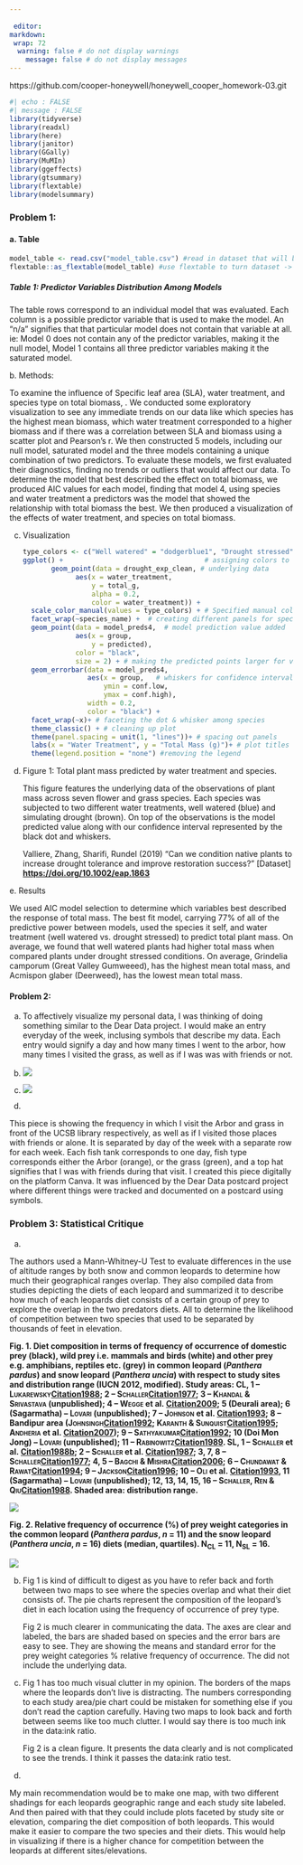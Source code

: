 ```yaml
---
 
 editor: 
markdown: 
 wrap: 72
  warning: false # do not display warnings
    message: false # do not display messages
---
```


https://github.com/cooper-honeywell/honeywell_cooper_homework-03.git

```r
#| echo : FALSE
#| message : FALSE
library(tidyverse)
library(readxl)
library(here)
library(janitor)
library(GGally)
library(MuMIn)
library(ggeffects)
library(gtsummary)
library(flextable)
library(modelsummary)
```

### Problem 1: 

#### a. Table

```r
model_table <- read.csv("model_table.csv") #read in dataset that will be our table
flextable::as_flextable(model_table) #use flextable to turn dataset -> table
```

##### Table 1: Predictor Variables Distribution Among Models

The table rows correspond to an individual model that was evaluated. Each column is a possible predictor variable that is used to make the model. An "n/a" signifies that that particular model does not contain that variable at all. ie: Model 0 does not contain any of the predictor variables, making it the null model, Model 1 contains all three predictor variables making it the saturated model.

b\. Methods:

To examine the influence of Specific leaf area (SLA), water treatment, and species type on total biomass, . We conducted some exploratory visualization to see any immediate trends on our data like which species has the highest mean biomass, which water treatment corresponded to a higher biomass and if there was a correlation between SLA and biomass using a scatter plot and Pearson's r. We then constructed 5 models, including our null model, saturated model and the three models containing a unique combination of two predictors. To evaluate these models, we first evaluated their diagnostics, finding no trends or outliers that would affect our data. To determine the model that best described the effect on total biomass, we produced AIC values for each model, finding that model 4, using species and water treatment a predictors was the model that showed the relationship with total biomass the best. We then produced a visualization of the effects of water treatment, and species on total biomass.

c.  Visualization

    ```r
    type_colors <- c("Well watered" = "dodgerblue1", "Drought stressed" = "sienna") 
    ggplot() +                                   # assigning colors to treatment
           geom_point(data = drought_exp_clean, # underlying data
                 aes(x = water_treatment,
                     y = total_g,
                     alpha = 0.2,
                     color = water_treatment)) + 
      scale_color_manual(values = type_colors) + # Specified manual color scale 
      facet_wrap(~species_name) +  # creating different panels for species
      geom_point(data = model_preds4,  # model prediction value added
                 aes(x = group, 
                     y = predicted), 
                 color = "black",
                 size = 2) + # making the predicted points larger for visibility
      geom_errorbar(data = model_preds4, 
                    aes(x = group,   # whiskers for confidence interval
                        ymin = conf.low, 
                        ymax = conf.high), 
                    width = 0.2, 
                    color = "black") +
      facet_wrap(~x)+ # faceting the dot & whisker among species
      theme_classic() + # cleaning up plot
      theme(panel.spacing = unit(1, "lines"))+ # spacing out panels
      labs(x = "Water Treatment", y = "Total Mass (g)")+ # plot titles
      theme(legend.position = "none") #removing the legend 
            
       
    ```

d.  Figure 1: Total plant mass predicted by water treatment and species.

    This figure features the underlying data of the observations of plant mass across seven flower and grass species. Each species was subjected to two different water treatments, well watered (blue) and simulating drought (brown). On top of the observations is the model predicted value along with our confidence interval represented by the black dot and whiskers.

    Valliere, Zhang, Sharifi, Rundel (2019) "Can we condition native plants to increase drought tolerance and improve restoration success?" \[Dataset\] [**https://doi.org/10.1002/eap.1863**](https://doi.org/10.1002/eap.1863)

e\. Results

We used AIC model selection to determine which variables best described the response of total mass. The best fit model, carrying 77% of all of the predictive power between models, used the species it self, and water treatment (well watered vs. drought stressed) to predict total plant mass. On average, we found that well watered plants had higher total mass when compared plants under drought stressed conditions. On average, Grindelia camporum (Great Valley Gumweeed), has the highest mean total mass, and Acmispon glaber (Deerweed), has the lowest mean total mass.

#### Problem 2:

a.  

    To affectively visualize my personal data, I was thinking of doing something similar to the Dear Data project. I would make an entry everyday of the week, inclusing symbols that describe my data. Each entry would signify a day and how many times I went to the arbor, how many times I visited the grass, as well as if I was was with friends or not.

b.  

    ![](images/clipboard-4054445157.png)

c.  

    ![](images/affective viz.jpg)

d.  

This piece is showing the frequency in which I visit the Arbor and grass in front of the UCSB library respectively, as well as if I visited those places with friends or alone. It is separated by day of the week with a separate row for each week. Each fish tank corresponds to one day, fish type corresponds either the Arbor (orange), or the grass (green), and a top hat signifies that I was with friends during that visit. I created this piece digitally on the platform Canva. It was influenced by the Dear Data postcard project where different things were tracked and documented on a postcard using symbols.

### Problem 3: Statistical Critique

a.

The authors used a Mann-Whitney-U Test to evaluate differences in the use of altitude ranges
by both snow and common leopards to determine how much their geographical ranges overlap. They also compiled data from studies depicting the diets of each leopard and summarized it to describe how much of each leopards diet consists of a certain group of prey to explore the overlap in the two predators diets. All to determine the likelihood of competition between two species that used to be separated by thousands of feet in elevation.

**Fig. 1. Diet composition in terms of frequency of occurrence of domestic prey (black), wild prey i.e. mammals and birds (white) and other prey e.g. amphibians, reptiles etc. (grey) in common leopard (*Panthera pardus*) and snow leopard (*Panthera uncia*) with respect to study sites and distribution range (IUCN 2012, modified). Study areas: CL, 1 – L[ukarewsky]{.smallcaps}[Citation1988](https://www.tandfonline.com/doi/full/10.1080/03949370.2013.806362?casa_token=aia1DdgfIocAAAAA%3A8a_ga0d4j9WyhL4PnI3Pxs55sAxadQDPVJ8u8SRmH9wHjJfClBKSm-WFWfSkXQGcvF3oNIMqEOh4RQ#); 2 – S[challer]{.smallcaps}[Citation1977](https://www.tandfonline.com/doi/full/10.1080/03949370.2013.806362?casa_token=aia1DdgfIocAAAAA%3A8a_ga0d4j9WyhL4PnI3Pxs55sAxadQDPVJ8u8SRmH9wHjJfClBKSm-WFWfSkXQGcvF3oNIMqEOh4RQ#); 3 – K[handal]{.smallcaps} & S[rivastava]{.smallcaps} (unpublished); 4 – W[egge]{.smallcaps} et al. [Citation2009](https://www.tandfonline.com/doi/full/10.1080/03949370.2013.806362?casa_token=aia1DdgfIocAAAAA%3A8a_ga0d4j9WyhL4PnI3Pxs55sAxadQDPVJ8u8SRmH9wHjJfClBKSm-WFWfSkXQGcvF3oNIMqEOh4RQ#); 5 (Deurali area); 6 (Sagarmatha) – L[ovari]{.smallcaps} (unpublished); 7 – J[ohnson]{.smallcaps} et al. [Citation1993](https://www.tandfonline.com/doi/full/10.1080/03949370.2013.806362?casa_token=aia1DdgfIocAAAAA%3A8a_ga0d4j9WyhL4PnI3Pxs55sAxadQDPVJ8u8SRmH9wHjJfClBKSm-WFWfSkXQGcvF3oNIMqEOh4RQ#); 8 – Bandipur area (J[ohnsingh]{.smallcaps}[Citation1992](https://www.tandfonline.com/doi/full/10.1080/03949370.2013.806362?casa_token=aia1DdgfIocAAAAA%3A8a_ga0d4j9WyhL4PnI3Pxs55sAxadQDPVJ8u8SRmH9wHjJfClBKSm-WFWfSkXQGcvF3oNIMqEOh4RQ#); K[aranth]{.smallcaps} & S[unquist]{.smallcaps}[Citation1995](https://www.tandfonline.com/doi/full/10.1080/03949370.2013.806362?casa_token=aia1DdgfIocAAAAA%3A8a_ga0d4j9WyhL4PnI3Pxs55sAxadQDPVJ8u8SRmH9wHjJfClBKSm-WFWfSkXQGcvF3oNIMqEOh4RQ#); A[ndheria]{.smallcaps} et al. [Citation2007](https://www.tandfonline.com/doi/full/10.1080/03949370.2013.806362?casa_token=aia1DdgfIocAAAAA%3A8a_ga0d4j9WyhL4PnI3Pxs55sAxadQDPVJ8u8SRmH9wHjJfClBKSm-WFWfSkXQGcvF3oNIMqEOh4RQ#)); 9 – S[athyakumar]{.smallcaps}[Citation1992](https://www.tandfonline.com/doi/full/10.1080/03949370.2013.806362?casa_token=aia1DdgfIocAAAAA%3A8a_ga0d4j9WyhL4PnI3Pxs55sAxadQDPVJ8u8SRmH9wHjJfClBKSm-WFWfSkXQGcvF3oNIMqEOh4RQ#); 10 (Doi Mon Jong) – L[ovari]{.smallcaps} (unpublished); 11 – R[abinowitz]{.smallcaps}[Citation1989](https://www.tandfonline.com/doi/full/10.1080/03949370.2013.806362?casa_token=aia1DdgfIocAAAAA%3A8a_ga0d4j9WyhL4PnI3Pxs55sAxadQDPVJ8u8SRmH9wHjJfClBKSm-WFWfSkXQGcvF3oNIMqEOh4RQ#). SL, 1 – S[challer]{.smallcaps} et al. [Citation1988b](https://www.tandfonline.com/doi/full/10.1080/03949370.2013.806362?casa_token=aia1DdgfIocAAAAA%3A8a_ga0d4j9WyhL4PnI3Pxs55sAxadQDPVJ8u8SRmH9wHjJfClBKSm-WFWfSkXQGcvF3oNIMqEOh4RQ#); 2 – S[challer]{.smallcaps} et al. [Citation1987](https://www.tandfonline.com/doi/full/10.1080/03949370.2013.806362?casa_token=aia1DdgfIocAAAAA%3A8a_ga0d4j9WyhL4PnI3Pxs55sAxadQDPVJ8u8SRmH9wHjJfClBKSm-WFWfSkXQGcvF3oNIMqEOh4RQ#); 3, 7, 8 – S[challer]{.smallcaps}[Citation1977](https://www.tandfonline.com/doi/full/10.1080/03949370.2013.806362?casa_token=aia1DdgfIocAAAAA%3A8a_ga0d4j9WyhL4PnI3Pxs55sAxadQDPVJ8u8SRmH9wHjJfClBKSm-WFWfSkXQGcvF3oNIMqEOh4RQ#); 4, 5 – B[agchi]{.smallcaps} & M[ishra]{.smallcaps}[Citation2006](https://www.tandfonline.com/doi/full/10.1080/03949370.2013.806362?casa_token=aia1DdgfIocAAAAA%3A8a_ga0d4j9WyhL4PnI3Pxs55sAxadQDPVJ8u8SRmH9wHjJfClBKSm-WFWfSkXQGcvF3oNIMqEOh4RQ#); 6 – C[hundawat]{.smallcaps} & R[awat]{.smallcaps}[Citation1994](https://www.tandfonline.com/doi/full/10.1080/03949370.2013.806362?casa_token=aia1DdgfIocAAAAA%3A8a_ga0d4j9WyhL4PnI3Pxs55sAxadQDPVJ8u8SRmH9wHjJfClBKSm-WFWfSkXQGcvF3oNIMqEOh4RQ#); 9 – J[ackson]{.smallcaps}[Citation1996](https://www.tandfonline.com/doi/full/10.1080/03949370.2013.806362?casa_token=aia1DdgfIocAAAAA%3A8a_ga0d4j9WyhL4PnI3Pxs55sAxadQDPVJ8u8SRmH9wHjJfClBKSm-WFWfSkXQGcvF3oNIMqEOh4RQ#); 10 – O[li]{.smallcaps} et al. [Citation1993](https://www.tandfonline.com/doi/full/10.1080/03949370.2013.806362?casa_token=aia1DdgfIocAAAAA%3A8a_ga0d4j9WyhL4PnI3Pxs55sAxadQDPVJ8u8SRmH9wHjJfClBKSm-WFWfSkXQGcvF3oNIMqEOh4RQ#), 11 (Sagarmatha) – L[ovari]{.smallcaps} (unpublished); 12, 13, 14, 15, 16 – S[challer]{.smallcaps}, R[en]{.smallcaps} & Q[iu]{.smallcaps}[Citation1988](https://www.tandfonline.com/doi/full/10.1080/03949370.2013.806362?casa_token=aia1DdgfIocAAAAA%3A8a_ga0d4j9WyhL4PnI3Pxs55sAxadQDPVJ8u8SRmH9wHjJfClBKSm-WFWfSkXQGcvF3oNIMqEOh4RQ#). Shaded area: distribution range.**

![](images/clipboard-3088740182.png)

**Fig. 2. Relative frequency of occurrence (%) of prey weight categories in the common leopard (*Panthera pardus*, *n* = 11) and the snow leopard (*Panthera uncia*, *n* = 16) diets (median, quartiles). N~CL~ = 11, N~SL~ = 16.**

![](images/clipboard-1838738008.png)

b.  

    Fig 1 is kind of difficult to digest as you have to refer back and forth between two maps to see where the species overlap and what their diet consists of. The pie charts represent the composition of the leopard's diet in each location using the frequency of occurrence of prey type.

    Fig 2 is much clearer in communicating the data. The axes are clear and labeled, the bars are shaded based on species and the error bars are easy to see. They are showing the means and standard error for the prey weight categories % relative frequency of occurrence. The did not include the underlying data.

c.  

    Fig 1 has too much visual clutter in my opinion. The borders of the maps where the leopards don't live is distracting. The numbers corresponding to each study area/pie chart could be mistaken for something else if you don't read the caption carefully. Having two maps to look back and forth between seems like too much clutter. I would say there is too much ink in the data:ink ratio.

    Fig 2 is a clean figure. It presents the data clearly and is not complicated to see the trends. I think it passes the data:ink ratio test.

d.  

My main recommendation would be to make one map, with two different shadings for each leopards geographic range and each study site labeled. And then paired with that they could include plots faceted by study site or elevation, comparing the diet composition of both leopards. This would make it easier to compare the two species and their diets. This would help in visualizing if there is a higher chance for competition between the leopards at different sites/elevations.
